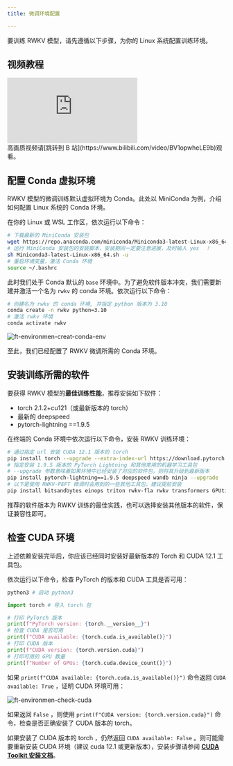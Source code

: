 ```yaml
---
title: 微调环境配置

---
```


要训练 RWKV 模型，请先遵循以下步骤，为你的 Linux 系统配置训练环境。

## 视频教程

<div className="iframe-container">
 <iframe 
 src="https://player.bilibili.com/player.html?isOutside=true&aid=113865220162755&bvid=BV1opwheLE9b&cid=27992263465&high_quality=1&autoplay=0"
 scrolling="no"
 frameBorder="0"
 allowFullScreen={true}
 sandbox="allow-top-navigation allow-same-origin allow-forms allow-scripts"
>
</iframe>
</div>
<CallOut type="info">
高画质视频请[跳转到 B 站](https://www.bilibili.com/video/BV1opwheLE9b)观看。
</CallOut>


##  配置 Conda 虚拟环境

RWKV 模型的微调训练默认虚拟环境为 Conda。此处以 MiniConda 为例，介绍如何配置 Linux 系统的 Conda 环境。

在你的 Linux 或 WSL 工作区，依次运行以下命令：

``` bash copy
# 下载最新的 MiniConda 安装包
wget https://repo.anaconda.com/miniconda/Miniconda3-latest-Linux-x86_64.sh
# 运行 MiniConda 安装包的安装脚本，安装期间一定要注意进展，及时输入 yes  ！
sh Miniconda3-latest-Linux-x86_64.sh -u
# 重启环境变量，激活 Conda 环境
source ~/.bashrc
```
此时我们处于 Conda 默认的 `base` 环境中。为了避免软件版本冲突，我们需要新建并激活一个名为 `rwkv` 的 conda 环境。依次运行以下命令：

``` bash copy
# 创建名为 rwkv 的 conda 环境, 并指定 python 版本为 3.10
conda create -n rwkv python=3.10
# 激活 rwkv 环境
conda activate rwkv
```
![ft-environmen-creat-conda-env](./imgs/ft-environmen-creat-conda-env.png)

至此，我们已经配置了 RWKV 微调所需的 Conda 环境。

## 安装训练所需的软件

要获得 RWKV 模型的**最佳训练性能**，推荐安装如下软件：

- torch 2.1.2+cu121（或最新版本的 torch）
- 最新的 deepspeed
- pytorch-lightning ==1.9.5

在终端的 Conda 环境中依次运行以下命令，安装 RWKV 训练环境：

``` bash copy
# 通过指定 url 安装 CUDA 12.1 版本的 torch
pip install torch --upgrade --extra-index-url https://download.pytorch.org/whl/cu121
# 指定安装 1.9.5 版本的 PyTorch Lightning 和其他常用的机器学习工具包
# --upgrade 参数意味着如果环境中已经安装了对应的软件包，则将其升级到最新版本
pip install pytorch-lightning==1.9.5 deepspeed wandb ninja --upgrade
# 以下是使用 RWKV-PEFT 微调时会用到的一些其他工具包，建议提前安装
pip install bitsandbytes einops triton rwkv-fla rwkv transformers GPUtil plotly gradio datasets
```

<CallOut type="info">
推荐的软件版本为 RWKV 训练的最佳实践，也可以选择安装其他版本的软件，保证兼容性即可。
</CallOut>

## 检查 CUDA 环境

上述依赖安装完毕后，你应该已经同时安装好最新版本的 Torch 和 CUDA 12.1 工具包。

依次运行以下命令，检查 PyTorch 的版本和 CUDA 工具是否可用：
```python
python3 # 启动 python3

import torch # 导入 torch 包

# 打印 PyTorch 版本
print(f"PyTorch version: {torch.__version__}") 
# 检查 CUDA 是否可用
print(f"CUDA available: {torch.cuda.is_available()}")
# 打印 CUDA 版本
print(f"CUDA version: {torch.version.cuda}")
# 打印可用的 GPU 数量
print(f"Number of GPUs: {torch.cuda.device_count()}")
```

如果 `print(f"CUDA available: {torch.cuda.is_available()}")` 命令返回 `CUDA available: True` ，证明 CUDA 环境可用：

![ft-environmen-check-cuda](./imgs/ft-environmen-check-cuda.png)

如果返回 `False` ，则使用 `print(f"CUDA version: {torch.version.cuda}")` 命令，检查是否正确安装了 CUDA 版本的 torch。

如果安装了 CUDA 版本的 torch ，仍然返回 `CUDA available: False` 。则可能需要重新安装 CUDA 环境（建议 cuda 12.1 或更新版本），安装步骤请参阅 [**CUDA Toolkit 安装文档**](https://developer.nvidia.com/cuda-downloads)。

